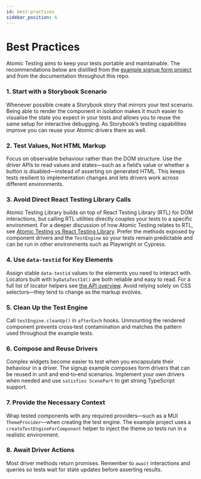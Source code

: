 ```yaml
---
id: best-practices
sidebar_position: 6
---
```


# Best Practices

Atomic Testing aims to keep your tests portable and maintainable. The
recommendations below are distilled from the
[example signup form project](https://github.com/atomic-testing/atomic-testing/tree/main/examples/example-mui-signup-form)
and from the documentation throughout this repo.

### 1. Start with a Storybook Scenario

Whenever possible create a Storybook story that mirrors your test
scenario. Being able to render the component in isolation makes it much
easier to visualise the state you expect in your tests and allows you to
reuse the same setup for interactive debugging. As Storybook’s testing
capabilities improve you can reuse your Atomic drivers there as well.

### 2. Test Values, Not HTML Markup

Focus on observable behaviour rather than the DOM structure. Use the
driver APIs to read values and states—such as a field’s value or whether
a button is disabled—instead of asserting on generated HTML. This keeps
tests resilient to implementation changes and lets drivers work across
different environments.

### 3. Avoid Direct React Testing Library Calls

Atomic Testing Library builds on top of React Testing Library (RTL) for
DOM interactions, but calling RTL utilities directly couples your tests
to a specific environment. For a deeper discussion of how Atomic Testing
relates to RTL, see [Atomic Testing vs React Testing Library](./atomic-testing-vs-rtl.mdx).
Prefer the methods exposed by component drivers and the `TestEngine` so
your tests remain predictable and can be run in other environments such
as Playwright or Cypress.

### 4. Use `data-testid` for Key Elements

Assign stable `data-testid` values to the elements you need to interact with. Locators built with `byDataTestId()` are both reliable and easy to read. For a full list of locator helpers see [the API overview](./api-overview.mdx#locator). Avoid relying solely on CSS selectors—they tend to change as the markup evolves.

### 5. Clean Up the Test Engine

Call `testEngine.cleanUp()` in `afterEach` hooks. Unmounting the rendered
component prevents cross‑test contamination and matches the pattern used
throughout the example tests.

### 6. Compose and Reuse Drivers

Complex widgets become easier to test when you encapsulate their
behaviour in a driver. The signup example composes form drivers that can
be reused in unit and end‑to‑end scenarios. Implement your own drivers
when needed and use `satisfies ScenePart` to get strong TypeScript
support.

### 7. Provide the Necessary Context

Wrap tested components with any required providers—such as a MUI
`ThemeProvider`—when creating the test engine. The example project uses a
`createTestEngineForComponent` helper to inject the theme so tests run in
a realistic environment.

### 8. Await Driver Actions

Most driver methods return promises. Remember to `await` interactions and
queries so tests wait for state updates before asserting results.
